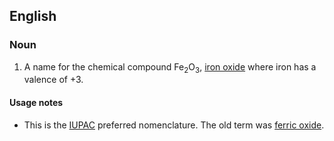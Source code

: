 ==English==
{{wikipedia}}

===Noun===
{{en-noun|head=[[iron]]([[III]]) [[oxide]]|-}}

# {{chemistry}} A name for the chemical compound Fe<sub>2</sub>O<sub>3</sub>, [[iron oxide]] where iron has a valence of +3. 

====Usage notes====
* This is the [[IUPAC]] preferred nomenclature. The old term was [[ferric oxide]].